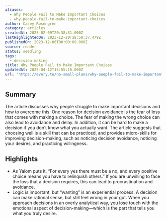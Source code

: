 ```yaml
---
aliases:
  - Why People Fail to Make Important Choices
  - why-people-fail-to-make-important-choices
author: Casey Rosengren
category: articles
createdAt: 2025-02-09T20:38:31.000Z
lastHighlightedOn: 2023-12-20T18:50:37.479Z
publishedOn: 2023-12-06T00:00:00.000Z
source: reader
status: seedling
tags:
  - decision-making
title: Why People Fail to Make Important Choices
updatedAt: 2025-04-12T15:55:15.000Z
url: 'https://every.to/no-small-plans/why-people-fail-to-make-important-choices'
---
```

## Summary

The article discusses why people struggle to make important decisions and how to overcome this. One reason for decision avoidance is the fear of loss that comes with making a choice. The fear of making the wrong choice can also lead to avoidance and delay. In addition, it can be hard to make a decision if you don’t know what you actually want. The article suggests that choosing well is a skill that can be practiced, and provides micro-skills for improving decision-making, such as noticing decision avoidance, noticing your desires, and practicing willingness.

## Highlights

- As Yalom puts it, “For every yes there must be a no, and every positive choice means you have to relinquish others.” If you are unwilling to face the loss that a decision requires, this can lead to procrastination and avoidance.
- Logic is important, but “wanting” is an experiential process. A decision can make rational sense, but still feel wrong in your gut. When you approach decisions in an overly analytical way, you lose touch with the emotional aspect of decision-making—which is the part that tells you what you truly desire.
